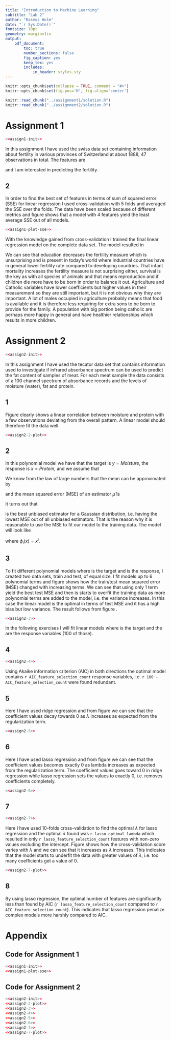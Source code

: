 ```yaml
---
title: "Introduction to Machine Learning"
subtitle: "Lab 2"
author: "Rasmus Holm"
date: "`r Sys.Date()`"
fontsize: 10pt
geometry: margin=1in
output:
    pdf_document:
        toc: true
        number_sections: false
        fig_caption: yes
        keep_tex: yes
        includes:
            in_header: styles.sty
---
```


```r
knitr::opts_chunk$set(collapse = TRUE, comment = "#>")
knitr::opts_chunk$set(fig.pos='H', fig.align='center')

knitr::read_chunk("../assignment1/solution.R")
knitr::read_chunk("../assignment2/solution.R")
```

\newpage

# Assignment 1
```r
<<assign1-init>>
```

In this assignment I have used the swiss data set containing information about fertility in various provinces of Switzerland at about 1888, 47 observations in total. The features are

\begin{itemize}
\item Fertility: common standardizedfertility measure
\item Agriculture: \% of males involved in agriculture as occupation
\item Examination: \% draftees receiving highest mark on army examination
\item Education: \% education beyond primary school for draftees
\item Catholic: \% ‘catholic’ (as opposed to ‘protestant’)
\item Infant Mortality: live births who live less than 1 year
\end{itemize}

and I am interested in predicting the fertility.

## 2
In order to find the best set of features in terms of sum of squared error (SSE) for linear regression I used cross-validation with 5 folds and averaged the SSE over the folds. The data have been scaled because of different metrics and figure \ref{fig:SSE} shows that a model with 4 features yield the least average SSE out of all models.

```r
<<assign1-plot-sse>>
```

With the knowledge gained from cross-validation I trained the final linear regression model on the complete data set. The model resulted in
\begin{equation*}
\begin{aligned}
\hat{y} = & \text{ } `r coefs[1]` + `r features[1]` * `r coefs[2]` \\
& + `r features[2]` * `r  coefs[3]` + `r features[3]` * `r coefs[4]`\\
& +  `r features[4]` * `r coefs[5]`.
\end{aligned}
\end{equation*}

We can see that education decreases the fertility measure which is unsurprising and is present in today's world where industrial countries have in general lower fertility rate compared to developing countries. That infant mortality increases the fertility measure is not surprising either, survival is the key as with all species of animals and that means reproduction and if children die more have to be born in order to balance it out. Agriculture and Catholic variables have lower coefficients but higher values in their measurement so they are still important, but it is not obvious why they are important. A lot of males occupied in agriculture probably means that food is available and it is therefore less requiring for extra sons to be born to provide for the family. A population with big portion being catholic are perhaps more happy in general and have healthier relationships which results in more children.

\newpage

# Assignment 2
```r
<<assign2-init>>
```

In this assignment I have used the tecator data set that contains information used to investigate if infrared absorbance spectrum can be used to predict the fat content of samples of meat. For each meat sample the data consists of a 100 channel spectrum of absorbance records and the levels of moisture (water), fat and protein.

## 1
Figure \ref{fig:2} clearly shows a linear correlation between moisture and protein with a few observations deviating from the overall pattern. A linear model should therefore fit the data well.

```r
<<assign2-2-plot>>
```

## 2
In this polynomial model we have that the target is $y = \textit{Moisture}$, the response is $x = \textit{Protein}$, and we assume that

\begin{equation*}
y \sim \mathcal{N}(\mu, \sigma^{2}).
\end{equation*}

We know from the law of large numbers that the mean can be approximated by

\begin{equation*}
\hat{\mu} = \frac{1}{n} \sum_{i=1}^{n} x_{i}
\end{equation*}

and the mean squared error (MSE) of an estimator $\hat{\mu}$ is

\begin{equation*}
\text{MSE}(\hat{\mu}) = \text{var}(\hat{\mu}) + \left[ \text{bias}(\hat{\mu}) \right]^{2}.
\end{equation*}

It turns out that

\begin{equation*}
\text{MSE}(\hat{\mu}) = \text{E}\left[ (\hat{\mu} - \mu)^{2} \right] = \frac{\sigma^{2}}{n}
\end{equation*}

is the best unbiased estimator for a Gaussian distribution, i.e. having the lowest MSE out of all unbiased estimators. That is the reason why it is reasonable to use the MSE to fit our model to the training data. The model will look like

\begin{equation*}
\text{E}[y(x, w)] = \sum_{i=0}^{p} w_{i} \phi_{i}(x)
\end{equation*}

where $\phi_{i}(x) = x^{i}$.

## 3
To fit different polynomial models where \textit{Moisture} is the target and \textit{Protein} is the response, I created two data sets, train and test, of equal size. I fit models up to 6 polynomial terms and figure \ref{fig:3} shows how the train/test mean squared error (MSE) changed with increasing terms. We can see that using only 1 term yield the best test MSE and then is starts to overfit the training data as more polynomial terms are added to the model, i.e. the variance increases. In this case the linear model is the optimal in terms of test MSE and it has a high bias but low variance. The result follows from figure \ref{fig:2}.

```r
<<assign2-3>>
```

In the following exercises I will fit linear models where \textit{Fat} is the target and the \textit{channels} are the response variables (100 of those).

## 4
```r
<<assign2-4>>
```
Using Akaike information criterion (AIC) in both directions the optimal model contains `r AIC_feature_selection_count` response variables, i.e. `r 100 - AIC_feature_selection_count` were found redundant.

## 5
Here I have used ridge regression and from figure \ref{fig:5} we can see that the coefficient values decay towards 0 as $\lambda$ increases as expected from the regularization term.

```r
<<assign2-5>>
```

## 6
Here I have used lasso regression and from figure \ref{fig:6} we can see that the coefficient values becomes exactly 0 as lambda increases as expected from the regularization term. The coefficient values goes toward 0 in ridge regression while lasso regression sets the values to exactly 0, i.e. removes coefficients completely.

```r
<<assign2-6>>
```

## 7
```r
<<assign2-7>>
```

Here I have used 10-folds cross-validation to find the optimal $\lambda$ for lasso regression and the optimal $\lambda$ found was `r lasso_optimal_lambda` which resulted in only `r lasso_feature_selection_count` features with non-zero values excluding the intercept. Figure \ref{fig:7} shows how the cross-validation score varies with $\lambda$ and we can see that it increases as $\lambda$ increases. This indicates that the model starts to underfit the data with greater values of $\lambda$, i.e. too many coefficients get a value of 0.

```r
<<assign2-7-plot>>
```

## 8
By using lasso regression, the optimal number of features are significantly less than found by AIC (`r lasso_feature_selection_count` compared to `r AIC_feature_selection_count`). This indicates that lasso regression penalize complex models more harshly compared to AIC.

\newpage

# Appendix

## Code for Assignment 1
```r
<<assign1-init>>
<<assign1-plot-sse>>
```

## Code for Assignment 2
```r
<<assign2-init>>
<<assign2-2-plot>>
<<assign2-3>>
<<assign2-4>>
<<assign2-5>>
<<assign2-6>>
<<assign2-7>>
<<assign2-7-plot>>
```
